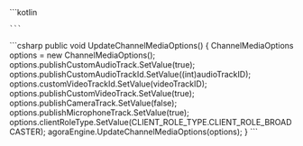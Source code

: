 <PlatformWrapper platform="android">
    ```kotlin

    ```
</PlatformWrapper>
<PlatformWrapper platform="unity">
    ```csharp
    public void UpdateChannelMediaOptions()
    {
        ChannelMediaOptions options = new ChannelMediaOptions();
        options.publishCustomAudioTrack.SetValue(true);
        options.publishCustomAudioTrackId.SetValue((int)audioTrackID);
        options.customVideoTrackId.SetValue(videoTrackID);
        options.publishCustomVideoTrack.SetValue(true);
        options.publishCameraTrack.SetValue(false);
        options.publishMicrophoneTrack.SetValue(true);
        options.clientRoleType.SetValue(CLIENT_ROLE_TYPE.CLIENT_ROLE_BROADCASTER);
        agoraEngine.UpdateChannelMediaOptions(options);
    }
    ```
</PlatformWrapper>